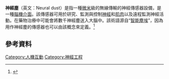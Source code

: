 {{Expand language|1=en|time=2021-04-19T01:11:56+00:00}}
'''神經塵'''（英文：Neural dust）是指一種[[微米|微米]]級的無線傳輸的神經傳感器設備，是一種[[腦機介面|腦機介面]]。該傳感器可用於研究、監測與控制[[神經|神經]]和[[肌肉|肌肉]]以及遠程監測神經活動。在藥物治療中可能會將數千神經塵送入大腦中。該術語源自“[[智慧型微塵|智能塵埃]]”，因為用作神經塵的傳感器也可以由該概念來定義。<ref>{{Cite journal|last=Warneke|first=B.|last2=Last|first2=M.|last3=Liebowitz|first3=B.|last4=Pister|first4=K. S. J.|date=January 2001|title=Smart Dust: communicating with a cubic-millimeter computer|journal=Computer|volume=34|issue=1|pages=44–51|doi=10.1109/2.895117|issn=0018-9162|url=https://semanticscholar.org/paper/061d925257bfef57cb879c601ad62ebea360eabe}}</ref>

== 參考資料 ==
<!-- Inline citations added to your article will automatically display here. See en.wikipedia.org/wiki/WP:REFB for instructions on how to add citations. -->
{{reflist}}

[[Category:人機互動|Category:人機互動]]
[[Category:神經工程|Category:神經工程]]